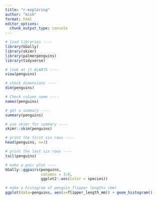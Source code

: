 ```yaml
---
title: "r-exploring"
author: "mish"
format: html
editor_options: 
  chunk_output_type: console
---
```


```r
# load libraries ----
library(GGally)
library(skimr)
library(palmerpenguins)
library(tidyverse)

# look at it ALWAYS ----
view(penguins)

# check dimensions ----
dim(penguins)

# Check column name ----
names(penguins)

# get a summary ----
summary(penguins)

# use skimr for summary ----
skimr::skim(penguins)

# print the first six rows ----
head(penguins, n=3)

# print the last six rows ----
tail(penguins)

# make a pair plot ----
GGally::ggpairs(penguins, 
                columns = 3:6, 
                ggplot2::aes(color = species))

# make a histogram of penguin flipper lengths (mm)
ggplot(data=penguins, aes(x=flipper_length_mm)) + geom_histogram()
```

